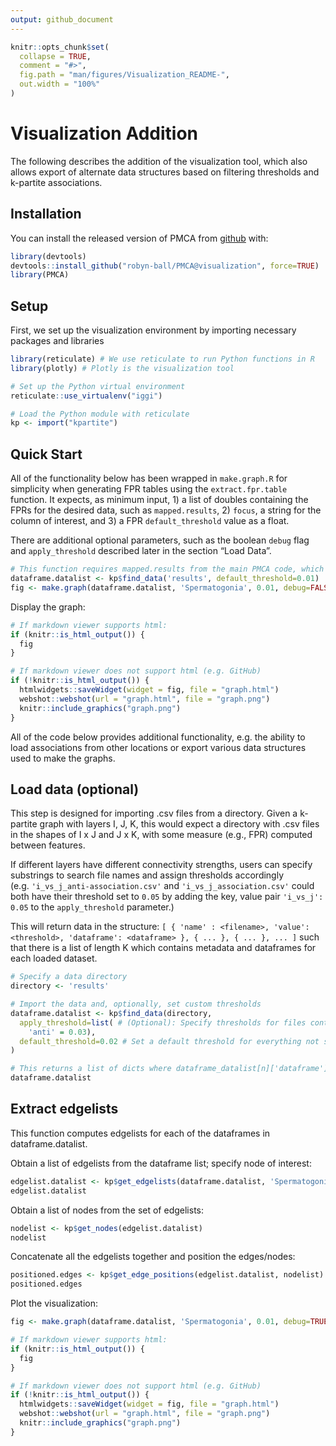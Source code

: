 ```yaml
---
output: github_document
---
```


<!-- Visualization_README.md is generated from Visualization_README.Rmd. Please edit that file -->

```r
knitr::opts_chunk$set(
  collapse = TRUE,
  comment = "#>",
  fig.path = "man/figures/Visualization_README-",
  out.width = "100%"
)
```

# Visualization Addition

The following describes the addition of the visualization tool, which also allows export of alternate data structures based on filtering thresholds and k-partite associations.

## Installation

You can install the released version of PMCA from [github](https://github.com/robyn-ball/PMCA) with:

```r
library(devtools)
devtools::install_github("robyn-ball/PMCA@visualization", force=TRUE)
library(PMCA)
```

## Setup

First, we set up the visualization environment by importing necessary packages and libraries

```r
library(reticulate) # We use reticulate to run Python functions in R
library(plotly) # Plotly is the visualization tool

# Set up the Python virtual environment
reticulate::use_virtualenv("iggi")

# Load the Python module with reticulate
kp <- import("kpartite")
```

## Quick Start

All of the functionality below has been wrapped in `make.graph.R` for simplicity when generating FPR tables using the `extract.fpr.table` function. It expects, as minimum input, 1) a list of doubles containing the FPRs for the desired data, such as `mapped.results`, 2) `focus`, a string for the column of interest, and 3) a FPR `default_threshold` value as a float. 

There are additional optional parameters, such as the boolean `debug` flag and `apply_threshold` described later in the section "Load Data".

```r
# This function requires mapped.results from the main PMCA code, which we import:
dataframe.datalist <- kp$find_data('results', default_threshold=0.01) 
fig <- make.graph(dataframe.datalist, 'Spermatogonia', 0.01, debug=FALSE) # These are the minimum required parameters
```

Display the graph:

```r
# If markdown viewer supports html:
if (knitr::is_html_output()) {
  fig
}
```

```r
# If markdown viewer does not support html (e.g. GitHub)
if (!knitr::is_html_output()) {
  htmlwidgets::saveWidget(widget = fig, file = "graph.html")
  webshot::webshot(url = "graph.html", file = "graph.png")
  knitr::include_graphics("graph.png")
}
```

All of the code below provides additional functionality, e.g. the ability to load associations from other locations or export various data structures used to make the graphs.

## Load data (optional)

This step is designed for importing .csv files from a directory. Given a k-partite graph with layers I, J, K, this would expect a directory with .csv files in the shapes of I x J and J x K, with some measure (e.g., FPR) computed between features.

If different layers have different connectivity strengths, users can specify substrings to search file names and assign thresholds accordingly (e.g. `'i_vs_j_anti-association.csv'` and `'i_vs_j_association.csv'` could both have their threshold set to `0.05` by adding the key, value pair `'i_vs_j': 0.05` to the `apply_threshold` parameter.)

This will return data in the structure:
`[ { 'name' : <filename>, 'value': <threshold>, 'dataframe': <dataframe> }, { ... }, { ... }, ... ]`
such that there is a list of length K which contains metadata and dataframes for each loaded dataset.

```r
# Specify a data directory
directory <- 'results'

# Import the data and, optionally, set custom thresholds
dataframe.datalist <- kp$find_data(directory,
  apply_threshold=list( # (Optional): Specify thresholds for files containing certain substrings
    'anti' = 0.03),
  default_threshold=0.02 # Set a default threshold for everything not specified
) 

# This returns a list of dicts where dataframe_datalist[n]['dataframe'] are the n dataframes
dataframe.datalist
```

## Extract edgelists

This function computes edgelists for each of the dataframes in dataframe.datalist. 

Obtain a list of edgelists from the dataframe list; specify node of interest:

```r
edgelist.datalist <- kp$get_edgelists(dataframe.datalist, 'Spermatogonia')
edgelist.datalist
```
Obtain a list of nodes from the set of edgelists:

```r
nodelist <- kp$get_nodes(edgelist.datalist)
nodelist
```

Concatenate all the edgelists together and position the edges/nodes:

```r
positioned.edges <- kp$get_edge_positions(edgelist.datalist, nodelist)
positioned.edges
```

Plot the visualization:

```r
fig <- make.graph(dataframe.datalist, 'Spermatogonia', 0.01, debug=TRUE)
```

```r
# If markdown viewer supports html:
if (knitr::is_html_output()) {
  fig
}
```

```r
# If markdown viewer does not support html (e.g. GitHub)
if (!knitr::is_html_output()) {
  htmlwidgets::saveWidget(widget = fig, file = "graph.html")
  webshot::webshot(url = "graph.html", file = "graph.png")
  knitr::include_graphics("graph.png")
}
```

